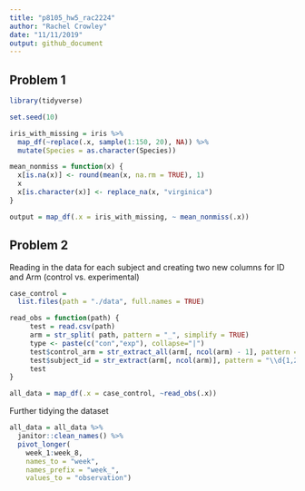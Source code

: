 ```yaml
---
title: "p8105_hw5_rac2224"
author: "Rachel Crowley"
date: "11/11/2019"
output: github_document
---
```


## Problem 1

```r
library(tidyverse)

set.seed(10)

iris_with_missing = iris %>% 
  map_df(~replace(.x, sample(1:150, 20), NA)) %>%
  mutate(Species = as.character(Species))

mean_nonmiss = function(x) {
  x[is.na(x)] <- round(mean(x, na.rm = TRUE), 1)
  x
  x[is.character(x)] <- replace_na(x, "virginica")
}

output = map_df(.x = iris_with_missing, ~ mean_nonmiss(.x))
```

## Problem 2

Reading in the data for each subject and creating two new columns for ID and Arm (control vs. experimental)
```r
case_control = 
  list.files(path = "./data", full.names = TRUE)

read_obs = function(path) {
     test = read.csv(path)
     arm = str_split( path, pattern = "_", simplify = TRUE)
     type <- paste(c("con","exp"), collapse="|")
     test$control_arm = str_extract_all(arm[, ncol(arm) - 1], pattern = type )
     test$subject_id = str_extract(arm[, ncol(arm)], pattern = "\\d{1,2}")
     test
}

all_data = map_df(.x = case_control, ~read_obs(.x))
```

Further tidying the dataset

```r
all_data = all_data %>%
  janitor::clean_names() %>%
  pivot_longer(
    week_1:week_8,
    names_to = "week", 
    names_prefix = "week_",
    values_to = "observation") 
```
